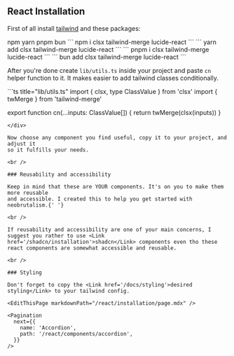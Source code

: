 ## React Installation

First of all install <a target="_blank" href="https://tailwindcss.com/docs/installation">tailwind</a> and these packages:

<Tabs className="my-8" defaultValue="npm">
  <TabsList className="grid w-full grid-cols-4">
    <TabsTrigger value="npm">npm</TabsTrigger>
    <TabsTrigger value="yarn">yarn</TabsTrigger>
    <TabsTrigger value="pnpm">pnpm</TabsTrigger>
    <TabsTrigger value="bun">bun</TabsTrigger>
  </TabsList>
  <TabsContent value="npm">
    ```
    npm i clsx tailwind-merge lucide-react
    ```
  </TabsContent>
  <TabsContent value="yarn">
    ```
    yarn add clsx tailwind-merge lucide-react
    ```
  </TabsContent>
  <TabsContent value="pnpm">
    ```
    pnpm i clsx tailwind-merge lucide-react
    ```
  </TabsContent>
  <TabsContent value="bun">
    ```
    bun add clsx tailwind-merge lucide-react
    ```
  </TabsContent>
</Tabs>

After you're done create `lib/utils.ts` inside your project and paste `cn` helper function to it. 
It makes easier to add tailwind classes conditionally.

<div className="py-8">
```ts title="lib/utils.ts"
import { clsx, type ClassValue } from 'clsx'
import { twMerge } from 'tailwind-merge'

export function cn(...inputs: ClassValue[]) {
  return twMerge(clsx(inputs))
}
```
</div>

Now choose any component you find useful, copy it to your project, and adjust it
so it fulfills your needs.

<br />

### Reusability and accessibility

Keep in mind that these are YOUR components. It's on you to make them more reusable
and accessible. I created this to help you get started with neobrutalism.{' '}

<br />

If reusability and accessibility are one of your main concerns, I suggest you rather to use <Link href='/shadcn/installation'>shadcn</Link> components even tho these react components are somewhat accessible and reusable.

<br />

### Styling

Don't forget to copy the <Link href='/docs/styling'>desired styling</Link> to your tailwind config.

<EditThisPage markdownPath="/react/installation/page.mdx" />

<Pagination
  next={{
    name: 'Accordion',
    path: '/react/components/accordion',
  }}
/>
